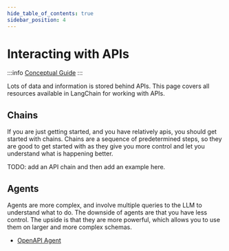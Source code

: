 ```yaml
---
hide_table_of_contents: true
sidebar_position: 4
---
```


# Interacting with APIs

:::info
[Conceptual Guide](https://docs.langchain.com/docs/use-cases/apis)
:::

Lots of data and information is stored behind APIs.
This page covers all resources available in LangChain for working with APIs.

## Chains

If you are just getting started, and you have relatively apis, you should get started with chains.
Chains are a sequence of predetermined steps, so they are good to get started with as they give you more control and let you
understand what is happening better.

TODO: add an API chain and then add an example here.

## Agents

Agents are more complex, and involve multiple queries to the LLM to understand what to do.
The downside of agents are that you have less control. The upside is that they are more powerful,
which allows you to use them on larger and more complex schemas.

- [OpenAPI Agent](../modules/agents/toolkits/examples/openapi.md)
